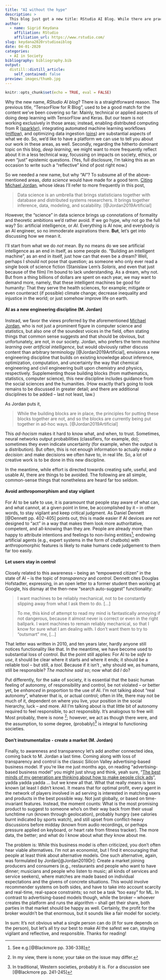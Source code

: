 ```yaml
---
title: "AI without the hype"
description: > 
  This blog just got a new title: RStudio AI Blog. While there are practical reasons for it, we take this as an  occasion to say a few words: What we don't mean to imply; a conception of AI we like; and how we think transparency and control can help preserve the human sense of vigilance and responsibility required in world of ever-more-present AI applications.
author:
  - name: Sigrid Keydana
    affiliation: RStudio
    affiliation_url: https://www.rstudio.com/
slug: keydana2020rstudioaiblog
date: 04-01-2020
categories:
  - AI in Society
bibliography: bibliography.bib
output:
  distill::distill_article:
    self_contained: false
preview: images/thumb.jpg
---
```


```r
knitr::opts_chunk$set(echo = TRUE, eval = FALSE)
```

Why the new name, *RStudio AI blog*? There is a straightforward reason. The
previous title, "TensorFlow for R Blog", used to be a good match for the content
we've been covering so far: Mainly, technical or applied aspects of doing deep
learning with TensorFlow and Keras. But our team is not working exclusively in
those areas; instead, enabling distributed computing from R
([sparklyr](https://github.com/sparklyr/sparklyr)), integrating automated
machine learning workflows ([mlflow](https://github.com/mlflow/mlflow)), and
optimizing data ingestion ([pins](https://github.com/rstudio/pins)) are
substantial aspects of what we do. So, we'd like to have a platform we can use
to tell you about our work in these areas, as well. Secondly, regarding the
hitherto dominant topic on this blog, *deep learning*, we might want to more
frequently reflect about it in a less technical way, focussing on impacts on
society, ethics, or even "just" epistemic questions. (Yes, full discIosure, I'm
taking this as an occasion to write such a "reflective" kind of post right now.)

So we needed a new name, but why "AI"? To subsume all of the above-mentioned
areas, *data science* would have made for a good term. [Citing Michael
Jordan](https://hdsr.mitpress.mit.edu/pub/wot7mkc1), whose ideas I'll refer to
more frequently in this post,

> Data science is an umbrella that brings statisticians together with database
> and distributed systems researchers. It brings together inference, data,
> modeling, and scalability. [@Jordan2019Artificial]

However, the "science" in data science brings up connotations of formality and
theoretic ambitions we'd rather avoid. If we go hype, why not go the full way?
So: artificial intelligence, or *AI*. Everything is AI now, and everybody is an
AI engineer, so no immoderate aspirations there. **But**, let's get into
discussing how we mean it.

I'll start from what we do *not* mean. By no means do we see artificial
intelligence as an end in itself, as some people do. "Building an intelligent
machine", as an end in itself, just how can that even be a dream? Well, perhaps
I should not pose that question; as someone who only ever read a single book of
science fiction (Stanislaw Lem's *Solaris*, and even that just because of the
film) I'm bound to lack understanding. As a dream, why not. But from a thing
billions of dollars are spent on each year, we may want to demand more, namely,
that these intelligent machines be good for humanity: That they serve the health
sciences, for example; mitigate or even counteract (if possible) climate change;
decrease inequality and injustice in the world; or just somehow improve life on
earth.

#### AI as a new engineering discipline (M. Jordan)

Instead, we favor the views proferred by the aforementioned [Michael
Jordan](https://en.wikipedia.org/wiki/Michael_I._Jordan), who is not just a
prominent figure in computer science and statistics, but also one of the
soundest voices in the field, often stating things that common sense suggests
and that should be obvious, but unfortunately, are not, in our society. Jordan,
who prefers the term *machine learning* over *artificial intelligence*, but
would obviously rather discuss content than arbitrary terminology
[@Jordan2019Artificial], envisions a new engineering discipline that builds on
existing knowledge about inference, optimization, computation, and uncertainty
the way that chemical engineering and civil engineering built upon chemistry and
physics, respectively. Supplementing those building blocks (from mathematics,
statistics, computer science), this new discipline includes guidance from the
social sciences and the humanities. (How exactly that's going to look remains to
be discussed in greater detail; and there are additional disciplines to be added
-- last not least, law.)

As Jordan puts it,

> While the building blocks are in place, the principles for putting these
> blocks together are not, and so the blocks are currently being put together in
> ad-hoc ways. [@Jordan2019Artificial]

This *ad-hocism* makes it hard to know what, and when, to trust. Sometimes,
neural networks output probabilities (classifiers, for example, do); sometimes
they even indicate uncertainty (for example, when the output is a distribution).
But often, this is not enough information to actually *make a decision*: and
make decisions we often have to, in real life. So, a lot of creative work is to
be done in this new discipline.

In the meantime, while effort is directed towards creating safe, useful, and
usable AI, there are things to be avoided. The following are all simple,
common-sense things that nonetheless are heard far too seldom.

#### Avoid anthropomorphism and stay vigilant

For AI to be safe to use, it is paramount that people stay aware of what can,
and what cannot, at a given point in time, be accomplished by it -- in other
words, to stay vigilant and keep critical judgment. As Daniel Dennett [@Dennett
pp. 402-405] points out, this is made easier if AI devices are *not* designed to
"act" in a way that makes them look more authoritative, competent, and
all-knowing than they are. People are already more than happy to attribute
intentions and feelings to non-living entities[^1]; endowing artificial agents
(e.g., expert systems in the form of chatbots) with anthropomorphic features is
likely to make humans cede judgement to them far too easily.

#### Let users stay in control

Closely related to this awareness -- being an "empowered citizen" in the state
of AI -- is the topic of *transparency* and *control*. Dennett cites Douglas
Hofstadter, expressing, in an open letter to a former student then working at
Google, his dismay at the then-new "search auto-suggest" functionality:

> I want machines to be reliably mechanical, not to be constantly slipping away
> from what I ask them to do. [...]
>
> To me, this kind of attempt to read my mind is fantastically annoying if not
> dangerous, because it almost never is correct or even in the right ballpark. I
> want machines to remain reliably mechanical, so that I know for sure what I am
> dealing with. I don't want them to try to "outsmart" me, [...]

That letter was written in 2010, and ten years later, hardly anyone still
notices functionality like that. In the meantime, we have become used to
substantial loss of control. But the point still applies: For AI to be *safe to
use*, it should be clear where it starts and where it ends; it should be a
reliable tool -- but still, a *tool*. Because if it isn't , why should we, as
humans, still be responsible? *The machine said so*; now what did *I* do?

Put differently, for the sake of society, it is essential that the basic human
feeling of autonomy, of responsibility and control, be not violated -- or better
yet, be *enhanced* in proportion to the use of AI. I'm not talking about "real
autonomy", whatever that is, or actual control; often in life, there may not be
much of it, dependent on where you live, your position in the social hierarchy,
luck -- and more. All I'm talking about is that little bit of autonomy required
to feel responsible, to act responsibly. It's analogous to free will: Most
probably, there is none [^2]; however, we act as though there were, and the
assumption, to some degree, (probably)[^3] is integral to functioning societies.

#### Don't instrumentalize - create a market (M. Jordan)

Finally, to awareness and transparency let's add another connected idea, coming
back to M. Jordan a last time. Coming along with loss of transparency and
control is the classic Silicon Valley advertising-based business model. If
you're like me just months ago, on reading "advertising-based business model"
you might just shrug and think, yeah sure, "[The best minds of my generation are
thinking about how to make people click
ads](https://quoteinvestigator.com/2017/06/12/click/)", yadda yadda yadda ...
but we knew all that. What that really means is less known (at least I didn't
know). It means that for optimal profit, every agent in the network of players
involved in ad serving is interested in matching users and products in the best
possible way. Not just globally, or based on time-invariant features. Instead,
the moment counts: What is the most promising product to suggest to someone
who's on their way back from their usual lunchtime run (known through
geolocation), probably hungry (see calories burnt indicated by sports watch),
and still upset from conflict-heavy discussions before midday (known from audio
recordings, or perhaps pressure applied on keyboard, or heart rate from fitness
tracker). The more data, the better; and what do I know about what *they* know
about me.

The problem is: While this business model is often criticized, you don't often
hear viable alternatives. I'm not an economist, but I find it encouraging that
people at least think about alternative models. One such alternative, again, was
formulated by Jordan[@Jordan2019Dr]: Create a market joining producers and
consumers (e.g., restaurants and people who want to have dinner; musicians and
people who listen to music; all kinds of services and service seekers), where
matches are made based on individual expectations and the givens of concrete
situations. This would involve recommender systems on both sides, and have to
take into account scarcity and real-time, real-space constraints; so not be a
task "too easy" for ML. In contrast to advertising-based models though, while
the broker -- whoever creates the platform and runs the algorithm -- shall get
their share, both parties in that market should be happy as well. Certainly, the
profit for the broker wouldn't be that enormous, but it sounds like a fair model
for society.

In sum: It's not obvious what a single person can do (it for sure depends on the
person), but let's all try our best to make AI the safest we can, staying
vigilant and reflective, and responsible. Thanks for reading!

[^1]: See e.g.[@Blackmore pp. 336-338]

[^2]: In my view, there is none; your take on the issue may differ.

[^3]: In traditional, Western societies, probably it is. For a discussion see
    [@Blackmore pp. 241-245]
